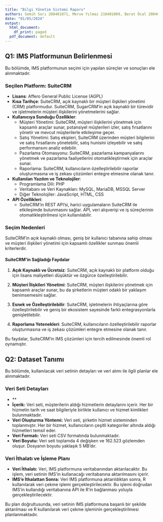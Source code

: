 ```yaml
---
title: "Bilgi Yönetim Sistemi Raporu"
authors: Semih Sarı 200401071, Merve Yılmaz 210401009, Berat Öcal 200401017, Ümit Atakan Günel 210401004
date: "01/05/2024"
output:
  html_document:
    df_print: paged
  pdf_document: default
---
```


## Q1: IMS Platformunun Belirlenmesi

Bu bölümde, IMS platformunun seçimi için yapılan süreçler ve sonuçları ele alınmaktadır.

### Seçilen Platform: SuiteCRM

- **Lisans**: Affero General Public License (AGPL)
- **Kısa Tarihçe**: SuiteCRM, açık kaynaklı bir müşteri ilişkileri yönetimi (CRM) platformudur. SuiteCRM, SugarCRM'in açık kaynaklı bir türevidir ve işletmelerin müşteri ilişkilerini yönetmelerini sağlar.
- **Kullanıcıya Sunduğu Özellikler**:
  - Müşteri Yönetimi: SuiteCRM, müşteri ilişkilerini yönetmek için kapsamlı araçlar sunar, potansiyel müşterileri izler, satış fırsatlarını yönetir ve mevcut müşterilerle etkileşime geçer.
  - Satış Yönetimi: Satış ekipleri, SuiteCRM üzerinden müşteri bilgilerini ve satış fırsatlarını yönetebilir, satış hunisini izleyebilir ve satış performansını analiz edebilir.
  - Pazarlama Otomasyonu: SuiteCRM, pazarlama kampanyalarını yönetmek ve pazarlama faaliyetlerini otomatikleştirmek için araçlar sunar.
  - Raporlama: SuiteCRM, kullanıcıların özelleştirilebilir raporlar oluşturmasına ve iş zekası çözümleri entegre etmesine olanak tanır.
- **Kullanılan Yazılım ve Teknolojiler**:
  - Programlama Dili: PHP
  - Veritabanı ve Veri Kaynakları: MySQL, MariaDB, MSSQL Server
  - Diğer Teknolojiler: JavaScript, HTML, CSS
- **API Özellikleri**: 
  - SuiteCRM'in REST API'si, harici uygulamaların SuiteCRM ile etkileşimde bulunmasını sağlar. API, veri alışverişi ve iş süreçlerinin otomatikleştirilmesi için kullanılabilir.

### Seçim Nedenleri
SuiteCRM'in açık kaynaklı olması, geniş bir kullanıcı tabanına sahip olması ve müşteri ilişkileri yönetimi için kapsamlı özellikler sunması önemli kriterlerdir.

#### SuiteCRM'in Sağladığı Faydalar

1. **Açık Kaynaklı ve Ücretsiz**: SuiteCRM, açık kaynaklı bir platform olduğu için lisans maliyetleri düşüktür ve özgürce özelleştirilebilir.
  
2. **Müşteri İlişkileri Yönetimi**: SuiteCRM, müşteri ilişkilerini yönetmek için kapsamlı araçlar sunar, bu da şirketlerin müşteri odaklı bir yaklaşım benimsemesini sağlar.
  
3. **Esnek ve Özelleştirilebilir**: SuiteCRM, işletmelerin ihtiyaçlarına göre özelleştirilebilir ve geniş bir ekosistem sayesinde farklı entegrasyonlarla genişletilebilir.
  
4. **Raporlama Yetenekleri**: SuiteCRM, kullanıcıların özelleştirilebilir raporlar oluşturmasına ve iş zekası çözümleri entegre etmesine olanak tanır.

Bu faydalar, SuiteCRM'in IMS çözümleri için tercih edilmesinde önemli rol oynamıştır.

## Q2: Dataset Tanımı

Bu bölümde, kullanılacak veri setinin detayları ve veri alımı ile ilgili planlar ele alınmaktadır.

### Veri Seti Detayları
- **
- **İçerik:** Veri seti, müşterilerin aldığı hizmetlerin detaylarını içerir. Her bir hizmetin tarih ve saat bilgileriyle birlikte kullanıcı ve hizmet kimlikleri bulunmaktadır.
- **Veri Oluşturma Yöntemi:** Veri seti, şirketin hizmet sisteminden toplanmıştır. Her bir hizmet, kullanıcıların çeşitli kategoriler altında aldığı hizmetleri temsil eder.
- **Veri Formatı:** Veri seti CSV formatında bulunmaktadır.
- **Veri Boyutu:** Veri seti toplamda 4 değişken ve 162.523 gözlemden oluşur. Dosyanın boyutu yaklaşık 5 MB'dır.

### Veri İthalatı ve İşleme Planı

- **Veri İthalatı:** Veri, IMS platformuna veritabanından aktarılacaktır. Bu işlem, veri setinin IMS'in kullanacağı veritabanına aktarılmasını içerir.
- **IMS'e İthalattan Sonra:** Veri IMS platformuna aktarıldıktan sonra, R kullanılarak veri çekme işlemi gerçekleştirilecektir. Bu işlemi doğrudan IMS'in kullandığı veritabanına API ile R'in bağlanması yoluyla gerçekleştirilecektir.

Bu plan doğrultusunda, veri setinin IMS platformuna başarılı bir şekilde aktarılması ve R kullanılarak veri çekme işleminin gerçekleştirilmesi planlanmaktadır.
